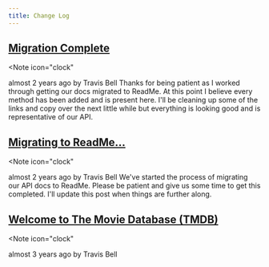 ```yaml
---
title: Change Log 
---
```

## [Migration Complete](https://developer.themoviedb.org/changelog/migration-complete)
<Note
icon="clock"
>
  almost 2 years ago by Travis Bell
</Note>
Thanks for being patient as I worked through getting our docs migrated to ReadMe.
At this point I believe every method has been added and is present here.
I'll be cleaning up some of the links and copy over the next little while but everything is looking good and is representative of our API.

## [Migrating to ReadMe...](https://developer.themoviedb.org/changelog/migrating-to-readme)
<Note
icon="clock"
>
  almost 2 years ago by Travis Bell
</Note>
We've started the process of migrating our API docs to ReadMe. Please be patient and give us some time to get this completed. I'll update this post when things are further along.

## [Welcome to The Movie Database (TMDB)](https://developer.themoviedb.org/changelog/welcome-to-the-movie-database-tmdb)
<Note
icon="clock"
>
  almost 3 years ago by Travis Bell
</Note>
